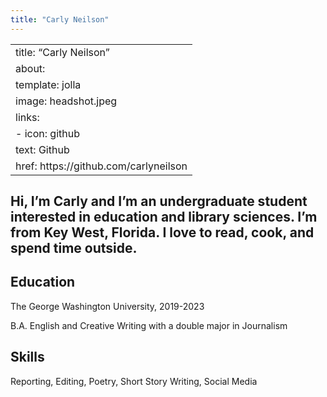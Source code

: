 ```yaml
---
title: "Carly Neilson"
---
```


---
title: "Carly Neilson"
about:
  template: jolla
  image: headshot.jpeg
  links:
    - icon: github
      text: Github
      href: https://github.com/carlyneilson
---

## Hi, I'm Carly and I'm an undergraduate student interested in education and library sciences. I'm from Key West, Florida. I love to read, cook, and spend time outside.

## Education
The George Washington University, 2019-2023

B.A. English and Creative Writing with a double major in Journalism

## Skills

Reporting, Editing, Poetry, Short Story Writing, Social Media


